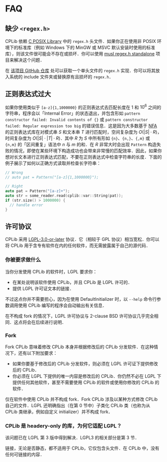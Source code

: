 # FAQ

## 缺少 `<regex.h>`

CPLib 依赖 [C POSIX Library](https://en.wikipedia.org/wiki/C_POSIX_library) 中的 `regex.h` 头文件．如果你正在使用非 POSIX 环境下的标准库（例如 Windows 下的 MinGW 或 MSVC 默认安装时使用的标准库），则该文件很可能会不存在或损坏．你可以使用 [musl regex.h standalone](https://github.com/rindag-devs/musl-regex-standalone) 项目来解决这个问题．

在 [该项目 GitHub 仓库](https://github.com/rindag-devs/musl-regex-standalone/blob/main/regex.h) 处可以获取一个单头文件的 `regex.h` 实现．你可以将其放入系统的 include 文件夹或替换原有且损坏的 `regex.h`．

## 正则表达式过大

如果你使用类似于 `[a-z]{1,1000000}` 的正则表达式去匹配长度在 $1$ 和 $10^6$ 之间的字符串，程序会以「Internal Error」的状态退出，并包含形如 `pattern constructor failed: Invalid contents of {}` 或 `pattern constructor failed: Regular expression too big` 的错误信息．这是因为大多数基于 [NFA](https://en.wikipedia.org/wiki/Nondeterministic_finite_automaton) 的正则表达式库在对模式串 $S$ 和文本串 $T$ 进行匹配时，空间复杂度为 $O(|S| \cdot R)$，时间复杂度为 $O(|S| \cdot |T| \cdot R)$．其中 $R$ 为 $S$ 中所有形如 `{n}`、`{n,}`、`{,m}` 或 `{n,m}` 的「区间重复」语法中 $n$ 与 $m$ 的和．在 $R$ 非常大时会出现 `Pattern` 构造失败的情况，即使在某些环境下构造成功也会带来非常慢的匹配效率．因此，如果你想对长文本进行正则表达式匹配，不要在正则表达式中检查字符串的长度．下面的例子展示了如何以正确方式读取并检查长字符串：

```cpp
// Wrong
// auto pat = Pattern("[a-z]{1,1000000}");

// Right
auto pat = Pattern("[a-z]+");
auto str = some_reader.read(cplib::var::String(pat));
if (str.size() > 1000000) {
  // handle error
}
```

## 许可协议

CPLib 采用 [LGPL-3.0-or-later](https://www.gnu.org/licenses/lgpl-3.0.html) 协议．它（相较于 GPL 协议）相当宽松．你可以将 CPLib 用于含专有软件在内的任何软件，而无需披露属于自己的源代码．

### 你被要求做什么

当你分发使用 CPLib 的软件时，LGPL 要求你：

- 在某处说明该软件使用 CPLib，并且 CPLib 是 LGPL 许可的．
- 提供 LGPL 许可证文本的链接．

不过这点你并不需要担心，因为在使用 DefaultInitializer 时，以 `--help` 命令行参数调用使用 CPLib 编写的程序会自动输出有关信息．

在不构成 fork 的情况下，LGPL 许可协议与 2-clause BSD 许可协议几乎完全相同．这点将会在后续进行说明．

### Fork

Fork CPLib 意味着修改 CPLib 本身并根据修改后的 CPLib 分发软件．在这种情况下，还有以下附加要求：

- 如果你要基于修改后的 CPLib 分发软件，则必须在 LGPL 许可证下提供修改后的 CPLib．
- 你必须在 LGPL 下提供的唯一内容是修改后的 CPLib．你仍然不必在 LGPL 下提供任何其他软件，甚至不需要使用 CPLib 的软件或使用你修改的 CPLib 的软件．

仅在软件中使用 CPLib 并不构成 fork．Fork CPLib 涉及以某种方式修改 CPLib 自己的文件．LGPL 还明确指出（在第 0 节中）子类化 CPLib 类（也称为从 CPLib 类继承，例如自定义 initializer）并不构成 fork．

### CPLib 是 headery-only 的库，为何它适配 LGPL？

该问题已在 LGPL 第 3 版中得到解决．LGPL3 的相关部分是第 3 节．

链接，无论是否静态，都不适用于 CPLib，它仅包含头文件．在 CPLib 中，没有任何可链接的内容．
